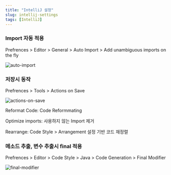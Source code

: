```yaml
---
title: "IntelliJ 설정"
slug: intellij-settings
tags: [IntelliJ]
---
```


### Import 자동 적용

Prefrences > Editor > General > Auto Import > Add unambiguous imports on the fly

![auto-import](./auto-import.png)

### 저장시 동작

Prefrences > Tools > Actions on Save

![actions-on-save](./actions-on-save.png)

Reformat Code: Code Reformmating

Optimize imports: 사용하지 않는 Import 제거

Rearrange: Code Style > Arrangement 설정 기반 코드 재정렬

### 메소드 추출, 변수 추출시 final 적용

Prefrences > Editor > Code Style > Java > Code Generation > Final Modifier

![final-modifier](./final-modifier.png)